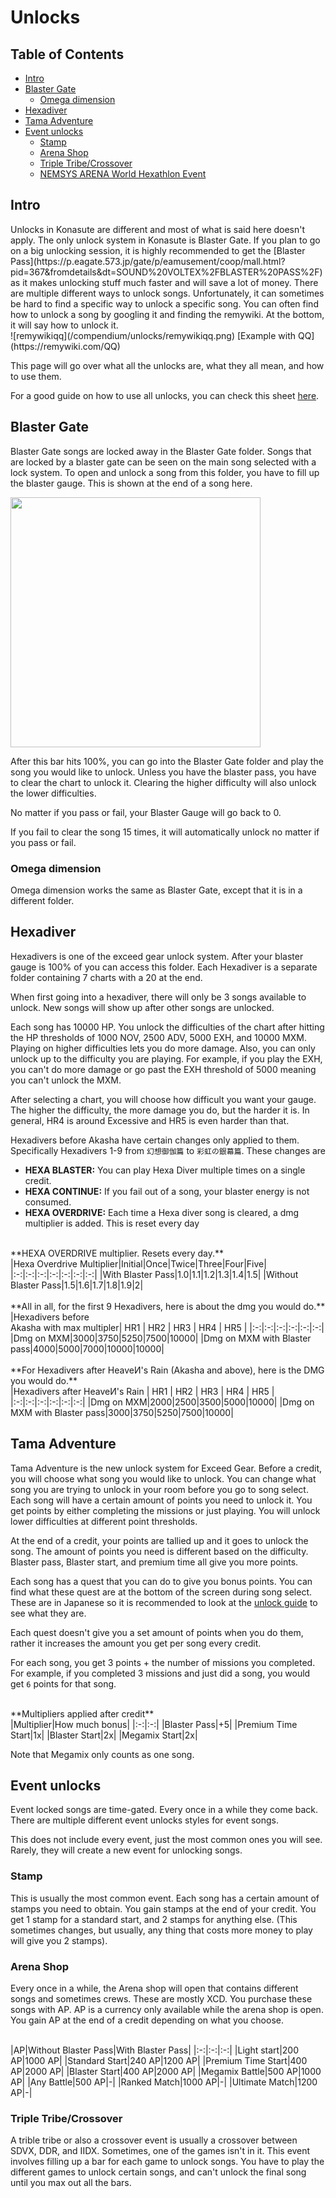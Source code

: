 
# Unlocks
## Table of Contents
- [Intro](#intro)
- [Blaster Gate](#blaster-gate)
    - [Omega dimension](#omega-dimension)
- [Hexadiver](#hexadiver)
- [Tama Adventure](#tama-adventure)
- [Event unlocks](#event-unlocks)
    - [Stamp](#stamp)
    - [Arena Shop](#arena-shop)
    - [Triple Tribe/Crossover](#triple-tribecrossover)
    - [NEMSYS ARENA World Hexathlon Event](#nemsys-arena-world-hexathlon-event)
## Intro
<Callout>
Unlocks in Konasute are different and most of what is said here doesn't apply. The only unlock system in Konasute is Blaster Gate.
</Callout>
<Callout>
If you plan to go on a big unlocking session, it is highly recommended to get the [Blaster Pass](https://p.eagate.573.jp/gate/p/eamusement/coop/mall.html?pid=367&fromdetails&dt=SOUND%20VOLTEX%2FBLASTER%20PASS%2F) as it makes unlocking stuff much faster and will save a lot of money. 
</Callout>
There are multiple different ways to unlock songs. Unfortunately, it can sometimes
be hard to find a specific way to unlock a specific song. You can often 
find how to unlock a song by googling it and finding the remywiki. At the bottom,
it will say how to unlock it. 
<div className="flex items-center justify-center text-center mt-3">
![remywikiqq](/compendium/unlocks/remywikiqq.png)
[Example with QQ](https://remywiki.com/QQ)
</div>

This page will go over what all the unlocks are, what they all mean, and how to use them.

For a good guide on how to use all unlocks, you can check this sheet [here](https://docs.google.com/spreadsheets/d/1VBYWSUaKqHUOyfCtvkHFYBSnEPwxhTh8-m4UlU8zUL0/edit?gid=594247546#gid=594247546).

## Blaster Gate
Blaster Gate songs are locked away in the Blaster Gate folder. Songs that are
locked by a blaster gate can be seen on the main song selected with a lock system.
To open and unlock a song from this folder, you have to fill up the blaster
gauge. This is shown at the end of a song here.

<div className="flex items-center justify-center mt-3">
 <img src='/compendium/unlocks/blastergauge.png' width="400"/>
</div>

After this bar hits 100%, you can go into the Blaster Gate folder and play the
song you would like to unlock. Unless you have the blaster pass, you have to
clear the chart to unlock it. Clearing the higher difficulty will also unlock
the lower difficulties.

No matter if you pass or fail, your Blaster Gauge will go back to 0.

If you fail to clear the song 15 times, it will automatically unlock no matter if you pass or fail.

### Omega dimension
Omega dimension works the same as Blaster Gate, except that it is in a different folder. 

## Hexadiver
Hexadivers is one of the exceed gear unlock system. After your blaster gauge is
100% of you can access this folder. Each Hexadiver is a separate folder
containing 7 charts with a 20 at the end. 

When first going into a hexadiver, there will only be 3 songs available to unlock. New songs will show up after other songs are unlocked. 

Each song has 10000 HP. You unlock the difficulties of the chart after hitting the
HP thresholds of 1000 NOV, 2500 ADV, 5000 EXH, and 10000 MXM. Playing on higher
difficulties lets you do more damage. Also, you can only unlock up to the
difficulty you are playing. For example, if you play the EXH, you can't do more
damage or go past the EXH threshold of 5000 meaning you can't unlock the MXM.

After selecting a chart, you will choose how difficult you want your gauge. The
higher the difficulty, the more damage you do, but the harder it is. In general,
HR4 is around Excessive and HR5 is even harder than that.

Hexadivers before Akasha have certain changes only applied to them. Specifically Hexadivers 1-9 from `幻想御伽篇` to `彩虹の銀幕篇`. These changes are
- **HEXA BLASTER:** You can play Hexa Diver multiple times on a single credit.
- **HEXA CONTINUE:** If you fail out of a song, your blaster energy is not consumed.
- **HEXA OVERDRIVE:** Each time a Hexa diver song is cleared, a dmg multiplier is added. This is reset every day
<br/>
<div className="text-center mb-2">
 **HEXA OVERDRIVE multiplier. Resets every day.**
</div>

<div className="flex items-center justify-center">
|Hexa Overdrive Multiplier|Initial|Once|Twice|Three|Four|Five|
|:-:|:-:|:-:|:-:|:-:|:-:|:-:|
|With Blaster Pass|1.0|1.1|1.2|1.3|1.4|1.5|
|Without Blaster Pass|1.5|1.6|1.7|1.8|1.9|2|
</div>

<br/>
<div className="text-center mb-2">
 **All in all, for the first 9 Hexadivers, here is about the dmg you would do.**
</div>
<div className="flex items-center justify-center">
|Hexadivers before <br/> Akasha with max multipler| HR1 | HR2 | HR3 | HR4 | HR5 |
|:-:|:-:|:-:|:-:|:-:|:-:|
|Dmg on MXM|3000|3750|5250|7500|10000|
|Dmg on MXM with Blaster pass|4000|5000|7000|10000|10000|
</div>

<br/>
<div className="text-center mb-2">
 **For Hexadivers after HeaveИ's Rain (Akasha and above), here is the DMG you would do.**
</div>
<div className="flex items-center justify-center">
|Hexadivers after HeaveИ's Rain | HR1 | HR2 | HR3 | HR4 | HR5 |
|:-:|:-:|:-:|:-:|:-:|:-:|
|Dmg on MXM|2000|2500|3500|5000|10000|
|Dmg on MXM with Blaster pass|3000|3750|5250|7500|10000|
</div>

## Tama Adventure
Tama Adventure is the new unlock system for Exceed Gear. Before a credit, you
will choose what song you would like to unlock. You can change what song you are
trying to unlock in your room before you go to song select. Each song will have
a certain amount of points you need to unlock it. You get points by either
completing the missions or just playing. You will unlock lower difficulties at
different point thresholds.

At the end of a credit, your points are tallied up and it goes to unlock the
song. The amount of points you need is different based on the difficulty.
Blaster pass, Blaster start, and premium time all give you more points.

Each song has a quest that you can do to give you bonus points. You can find what
these quest are at the bottom of the screen during song select. These are in
Japanese so it is recommended to look at the [unlock
guide](https://docs.google.com/spreadsheets/d/1VBYWSUaKqHUOyfCtvkHFYBSnEPwxhTh8-m4UlU8zUL0/edit?gid=594247546#gid=594247546)
to see what they are.

Each quest doesn't give you a set amount of points when you do them, rather it increases the amount you get per song every credit.

For each song, you get 3 points + the number of missions you completed. For example, if you completed 3 missions and just did a song, you would get `6` points for that song.

<br/>
<div className="text-center mb-2">
 **Multipliers applied after credit**
</div>
<div className="flex items-center justify-center">
|Multiplier|How much bonus|
|:-:|:-:|
|Blaster Pass|+5|
|Premium Time Start|1x|
|Blaster Start|2x|
|Megamix Start|2x|
</div>

Note that Megamix only counts as one song.

## Event unlocks
Event locked songs are time-gated. Every once in a while they come back. There are multiple different event unlocks styles for event songs. 

This does not include every event, just the most common ones you will see. Rarely, they will create a new event for unlocking songs. 

### Stamp
This is usually the most common event. Each song has a certain amount of stamps
you need to obtain. You gain stamps at the end of your credit. You get 1 stamp
for a standard start, and 2 stamps for anything else. (This sometimes changes, but
usually, any thing that costs more money to play will give you 2 stamps).

### Arena Shop
Every once in a while, the Arena shop will open that contains different songs
and sometimes crews. These are mostly XCD. You purchase these songs with AP. AP
is a currency only available while the arena shop is open. You gain AP at the
end of a credit depending on what you choose.

<div className="flex items-center justify-center mt-2">
<br/>
|AP|Without Blaster Pass|With Blaster Pass|
|:-:|:-:|:-:|
|Light start|200 AP|1000 AP|
|Standard Start|240 AP|1200 AP|
|Premium Time Start|400 AP|2000 AP|
|Blaster Start|400 AP|2000 AP|
|Megamix Battle|500 AP|1000 AP|
|Any Battle|500 AP|-|
|Ranked Match|1000 AP|-|
|Ultimate Match|1200 AP|-|
</div>

### Triple Tribe/Crossover
A trible tribe or also a crossover event is usually a crossover between SDVX,
DDR, and IIDX. Sometimes, one of the games isn't in it. This event involves
filling up a bar for each game to unlock songs. You have to play the different
games to unlock certain songs, and can't unlock the final song until you max out
all the bars.


